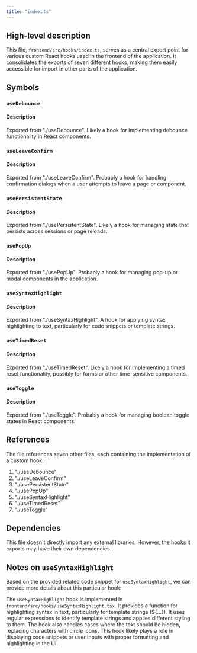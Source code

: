 ```yaml
---
title: "index.ts"
---
```


## High-level description
This file, `frontend/src/hooks/index.ts`, serves as a central export point for various custom React hooks used in the frontend of the application. It consolidates the exports of seven different hooks, making them easily accessible for import in other parts of the application.

## Symbols

### `useDebounce`
#### Description
Exported from "./useDebounce". Likely a hook for implementing debounce functionality in React components.

### `useLeaveConfirm`
#### Description
Exported from "./useLeaveConfirm". Probably a hook for handling confirmation dialogs when a user attempts to leave a page or component.

### `usePersistentState`
#### Description
Exported from "./usePersistentState". Likely a hook for managing state that persists across sessions or page reloads.

### `usePopUp`
#### Description
Exported from "./usePopUp". Probably a hook for managing pop-up or modal components in the application.

### `useSyntaxHighlight`
#### Description
Exported from "./useSyntaxHighlight". A hook for applying syntax highlighting to text, particularly for code snippets or template strings.

### `useTimedReset`
#### Description
Exported from "./useTimedReset". Likely a hook for implementing a timed reset functionality, possibly for forms or other time-sensitive components.

### `useToggle`
#### Description
Exported from "./useToggle". Probably a hook for managing boolean toggle states in React components.

## References
The file references seven other files, each containing the implementation of a custom hook:
1. "./useDebounce"
2. "./useLeaveConfirm"
3. "./usePersistentState"
4. "./usePopUp"
5. "./useSyntaxHighlight"
6. "./useTimedReset"
7. "./useToggle"

## Dependencies
This file doesn't directly import any external libraries. However, the hooks it exports may have their own dependencies.

## Notes on `useSyntaxHighlight`
Based on the provided related code snippet for `useSyntaxHighlight`, we can provide more details about this particular hook:

The `useSyntaxHighlight` hook is implemented in `frontend/src/hooks/useSyntaxHighlight.tsx`. It provides a function for highlighting syntax in text, particularly for template strings (${...}). It uses regular expressions to identify template strings and applies different styling to them. The hook also handles cases where the text should be hidden, replacing characters with circle icons. This hook likely plays a role in displaying code snippets or user inputs with proper formatting and highlighting in the UI.